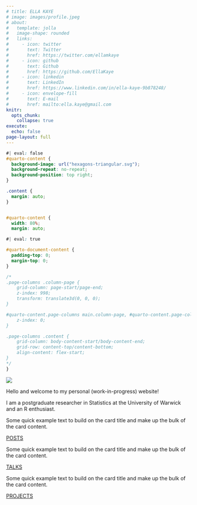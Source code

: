```yaml
---
# title: ELLA KAYE
# image: images/profile.jpeg
# about:
#   template: jolla
#   image-shape: rounded
#   links:
#     - icon: twitter
#       text: Twitter
#       href: https://twitter.com/ellamkaye
#     - icon: github
#       text: Github
#       href: https://github.com/EllaKaye
#     - icon: linkedin
#       text: LinkedIn
#       href: https://www.linkedin.com/in/ella-kaye-9b878248/
#     - icon: envelope-fill
#       text: E-mail 
#       href: mailto:ella.kaye@gmail.com
knitr:
  opts_chunk: 
    collapse: true
execute: 
  echo: false
page-layout: full
---
```


```css
#| eval: false
#quarto-content {
  background-image: url("hexagons-triangular.svg");
  background-repeat: no-repeat;
  background-position: top right;
}

.content {
  margin: auto;
}


#quarto-content {
  width: 80%;
  margin: auto;
```

```css
#| eval: true

#quarto-document-content {
  padding-top: 0;
  margin-top: 0;
}

/*
.page-columns .column-page {
    grid-column: page-start/page-end;
    z-index: 998;
    transform: translate3d(0, 0, 0);
}

#quarto-content.page-columns main.column-page, #quarto-content.page-columns main.column-page-right, #quarto-content.page-columns main.column-page-left {
    z-index: 0;
}

.page-columns .content {
    grid-column: body-content-start/body-content-end;
    grid-row: content-top/content-bottom;
    align-content: flex-start;
}
*/
}


```

<!-- :::{.column-screen} -->
<!-- ![](hexagons-triangular.svg) -->
<!-- ::: -->

::: {.grid}
::: {.g-col-12 .g-col-md-6 .g-start-md-7}
![](hexagons-triangular-full-width.svg)
:::
:::

[Hello and welcome to my personal (work-in-progress) website!]{.home-header}

I am a postgraduate researcher in Statistics at the University of Warwick and an R enthusiast.

::: {.grid}

::: {.g-col-12 .g-col-md-4}
<div class="card" id="card-first-color">
<div class="card-body">
<p class="card-text">Some quick example text to build on the card title and make up the bulk of the card content.</p>
<a href="#" class="icon-link heading-font">POSTS</a>
</div>
</div>
:::

::: {.g-col-12 .g-col-md-4}
<div class="card" id="card-second-color">
<div class="card-body">
<p class="card-text">Some quick example text to build on the card title and make up the bulk of the card content.</p>
<a href="#" class="icon-link second-color heading-font">TALKS</a>
</div>
</div>
:::

::: {.g-col-12 .g-col-md-4}
<div class="card" id="card-third-color">
<div class="card-body">
<p class="card-text">Some quick example text to build on the card title and make up the bulk of the card content.</p>
<a href="#" class="icon-link third-color heading-font">PROJECTS</a>
</div>
</div>
:::
:::
